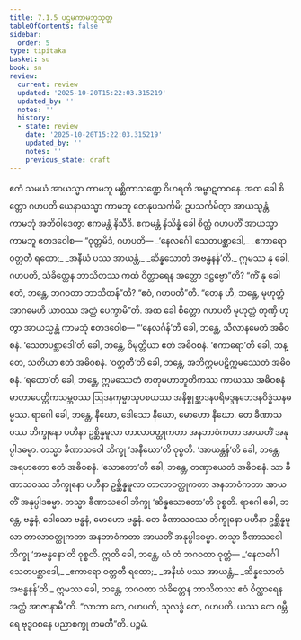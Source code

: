 ```yaml
---
title: 7.1.5 ပဌမကာမဘူသုတ္တ
tableOfContents: false
sidebar:
  order: 5
type: tipitaka
basket: su
book: sn
review:
  current: review
  updated: '2025-10-20T15:22:03.315219'
  updated_by: ''
  notes: ''
  history:
  - state: review
    date: '2025-10-20T15:22:03.315219'
    updated_by: ''
    notes: ''
    previous_state: draft
---
```



<DynamicBreadcrumb />


<ReviewStatus review={frontmatter.review} showDetails={true} />

<HypothesisAnnotation frontmatter={frontmatter} />

<Division number="347" book="sn" e="ch" v="18" p="330">

<Paragraph number="1500" book="sn">
ဧကံ သမယံ အာယသ္မာ ကာမဘူ မစ္ဆိကာသဏ္ဍေ ဝိဟရတိ အမ္ဗာဋကဝနေ. အထ ခေါ စိတ္တော ဂဟပတိ ယေနာယသ္မာ ကာမဘူ တေနုပသင်္ကမိ; ဥပသင်္ကမိတွာ အာယသ္မန္တံ ကာမဘုံ အဘိဝါဒေတွာ ဧကမန္တံ နိသီဒိ. ဧကမန္တံ နိသိန္နံ ခေါ စိတ္တံ ဂဟပတိံ အာယသ္မာ ကာမဘူ ဧတဒဝေါစ—
</Paragraph>

<Paragraph number="1501" book="sn">
“ဝုတ္တမိဒံ, ဂဟပတိ—
</Paragraph>

<Paragraph number="1502" type="verses" book="sn">
_‘နေလင်္ဂေါ သေတပစ္ဆာဒေါ,_  
_ဧကာရော ဝတ္တတီ ရထော;_  
_အနီဃံ ပဿ အာယန္တံ,_  
_ဆိန္နသောတံ အဗန္ဓနန်’တိ._  

</Paragraph>

<Paragraph number="1503" book="sn">
ဣမဿ နု ခေါ, ဂဟပတိ, သံခိတ္တေန ဘာသိတဿ ကထံ ဝိတ္ထာရေန အတ္ထော ဒဋ္ဌဗ္ဗော”တိ? “ကိံ နု ခေါ ဧတံ, ဘန္တေ, ဘဂဝတာ ဘာသိတန်”တိ? “ဧဝံ, ဂဟပတီ”တိ. “တေန ဟိ, ဘန္တေ, မုဟုတ္တံ အာဂမေဟိ ယာဝဿ အတ္ထံ ပေက္ခာမီ”တိ. အထ ခေါ စိတ္တော ဂဟပတိ မုဟုတ္တံ တုဏှီ ဟုတွာ အာယသ္မန္တံ ကာမဘုံ ဧတဒဝေါစ—
</Paragraph>

<Paragraph number="1504" book="sn">
“‘နေလင်္ဂန်’တိ ခေါ, ဘန္တေ, သီလာနမေတံ အဓိဝစနံ. ‘သေတပစ္ဆာဒေါ’တိ ခေါ, ဘန္တေ, ဝိမုတ္တိယာ ဧတံ အဓိဝစနံ. ‘ဧကာရော’တိ ခေါ, ဘန္တေ, သတိယာ ဧတံ အဓိဝစနံ. ‘ဝတ္တတီ’တိ ခေါ, ဘန္တေ, အဘိက္ကမပဋိက္ကမဿေတံ အဓိဝစနံ. ‘ရထော’တိ ခေါ, ဘန္တေ, ဣမဿေတံ စာတုမဟာဘူတိကဿ ကာယဿ အဓိဝစနံ မာတာပေတ္တိကသမ္ဘဝဿ ဩဒနကုမ္မာသူပစယဿ အနိစ္စုစ္ဆာဒနပရိမဒ္ဒနဘေဒနဝိဒ္ဓံသနဓမ္မဿ. ရာဂေါ ခေါ, ဘန္တေ, နီဃော, ဒေါသော နီဃော, မောဟော နီဃော. တေ ခီဏာသဝဿ ဘိက္ခုနော ပဟီနာ ဥစ္ဆိန္နမူလာ တာလာဝတ္ထုကတာ အနဘာဝံကတာ အာယတိံ အနုပ္ပါဒဓမ္မာ. တသ္မာ ခီဏာသဝေါ ဘိက္ခု ‘အနီဃော’တိ ဝုစ္စတိ. ‘အာယန္တန်’တိ ခေါ, ဘန္တေ, အရဟတော ဧတံ အဓိဝစနံ. ‘သောတော’တိ ခေါ, ဘန္တေ, တဏှာယေတံ အဓိဝစနံ. သာ ခီဏာသဝဿ ဘိက္ခုနော ပဟီနာ ဥစ္ဆိန္နမူလာ တာလာဝတ္ထုကတာ အနဘာဝံကတာ အာယတိံ အနုပ္ပါဒဓမ္မာ. တသ္မာ ခီဏာသဝေါ ဘိက္ခု ‘ဆိန္နသောတော’တိ ဝုစ္စတိ. ရာဂေါ ခေါ, ဘန္တေ, ဗန္ဓနံ, ဒေါသော ဗန္ဓနံ, မောဟော ဗန္ဓနံ. တေ ခီဏာသဝဿ ဘိက္ခုနော ပဟီနာ ဥစ္ဆိန္နမူလာ တာလာဝတ္ထုကတာ အနဘာဝံကတာ အာယတိံ အနုပ္ပါဒဓမ္မာ. တသ္မာ ခီဏာသဝေါ ဘိက္ခု ‘အဗန္ဓနော’တိ ဝုစ္စတိ. ဣတိ ခေါ, ဘန္တေ, ယံ တံ ဘဂဝတာ ဝုတ္တံ—
</Paragraph>

<Paragraph number="1505" type="verses" book="sn">
_‘နေလင်္ဂေါ သေတပစ္ဆာဒေါ,_  
_ဧကာရော ဝတ္တတီ ရထော;_  
_အနီဃံ ပဿ အာယန္တံ,_  
_ဆိန္နသောတံ အဗန္ဓနန်’တိ._  

</Paragraph>

<Paragraph number="1506" book="sn">
ဣမဿ ခေါ, ဘန္တေ, ဘဂဝတာ သံခိတ္တေန ဘာသိတဿ ဧဝံ ဝိတ္ထာရေန အတ္ထံ အာဇာနာမီ”တိ. “လာဘာ တေ, ဂဟပတိ, သုလဒ္ဓံ တေ, ဂဟပတိ. ယဿ တေ ဂမ္ဘီရေ ဗုဒ္ဓဝစနေ ပညာစက္ခု ကမတီ”တိ.

</Paragraph>
</Division>

<Paragraph number="1507" type="center" book="sn">
ပဉ္စမံ.
</Paragraph>